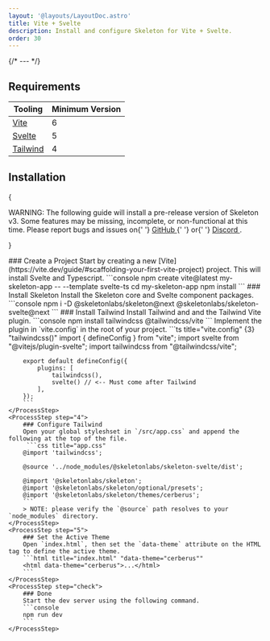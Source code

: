 ```yaml
---
layout: '@layouts/LayoutDoc.astro'
title: Vite + Svelte
description: Install and configure Skeleton for Vite + Svelte.
order: 30
---
```




{/* --- */}

## Requirements

| Tooling                              | Minimum Version |
| ------------------------------------ | --------------- |
| [Vite](https://vite.dev/)            | 6               |
| [Svelte](https://svelte.dev/)        | 5               |
| [Tailwind](https://tailwindcss.com/) | 4               |

## Installation

{

<div className="card preset-outlined-error-500 preset-tonal-error p-8 space-y-8">
	<p>
		WARNING: The following guide will install a pre-release version of Skeleton v3. Some features may be missing, incomplete, or
		non-functional at this time. Please report bugs and issues on{' '}
		<a className="anchor" href="https://github.com/skeletonlabs/skeleton/issues/new/choose" target="_blank" rel="external">
			GitHub
		</a>{' '}
		or{' '}
		<a className="anchor" href="https://discord.gg/EXqV7W8MtY" target="_blank" rel="external">
			Discord
		</a>
		.
	</p>
</div>

}

<Process>
    <ProcessStep step="1">
        ### Create a Project
        Start by creating a new [Vite](https://vite.dev/guide/#scaffolding-your-first-vite-project) project. This will install Svelte and Typescript.
        ```console
        npm create vite@latest my-skeleton-app -- --template svelte-ts
		cd my-skeleton-app
		npm install
        ```
    </ProcessStep>
    <ProcessStep step="2">
       ### Install Skeleton
        Install the Skeleton core and Svelte component packages.
        ```console
        npm i -D @skeletonlabs/skeleton@next @skeletonlabs/skeleton-svelte@next
        ```
    </ProcessStep>
    <ProcessStep step="3">
        ### Install Tailwind
        Install Tailwind and and the Tailwind Vite plugin.
        ```console
        npm install tailwindcss @tailwindcss/vite
        ```
		Implement the plugin in `vite.config` in the root of your project.
		```ts title="vite.config" {3} "tailwindcss()"
		import { defineConfig } from "vite";
		import svelte from "@vitejs/plugin-svelte";
		import tailwindcss from "@tailwindcss/vite";

    	export default defineConfig({
    		plugins: [
    			tailwindcss(),
    			svelte() // <-- Must come after Tailwind
    		],
    	});
    	```
    </ProcessStep>
    <ProcessStep step="4">
        ### Configure Tailwind
    	Open your global styleshset in `/src/app.css` and append the following at the top of the file.
         ```css title="app.css"
        @import 'tailwindcss';

    	@source '../node_modules/@skeletonlabs/skeleton-svelte/dist';

        @import '@skeletonlabs/skeleton';
        @import '@skeletonlabs/skeleton/optional/presets';
        @import '@skeletonlabs/skeleton/themes/cerberus';
        ```
    	> NOTE: please verify the `@source` path resolves to your `node_modules` directory.
    </ProcessStep>
    <ProcessStep step="5">
        ### Set the Active Theme
        Open `index.html`, then set the `data-theme` attribute on the HTML tag to define the active theme.
        ```html title="index.html" "data-theme="cerberus""
        <html data-theme="cerberus">...</html>
        ```
    </ProcessStep>
    <ProcessStep step="check">
        ### Done
        Start the dev server using the following command.
    	```console
        npm run dev
        ```
    </ProcessStep>

</Process>
